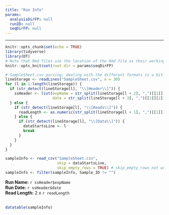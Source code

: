 ```yaml
---
title: "Run Info"
params:
  analysisDirFP: null
  runID: null
  seqDirFP: null
---
```


***

```r
knitr::opts_chunk$set(echo = TRUE)
library(tidyverse)
library(DT)
# Note that Rmd files use the location of the Rmd file as their working directory during knitting. This causes problems when trying to unambiguously locate external dependencies that aren't in the same directory. Setting working directory below to address.
knitr::opts_knit$set(root.dir = params$seqDirFP)
```

```r
# SampleSheet.csv parsing; dealing with the different formats is a bit dicey. May need to revisit.
lineStorage <- readLines("SampleSheet.csv", n = 30)
for (l in 1:length(lineStorage)) {
  if (str_detect(lineStorage[l], "\\[Header\\]")) {
    ssHeader <- list(expName = str_split(lineStorage[l + 2], ",")[[1]][2],
                     date = str_split(lineStorage[l + 3], ",")[[1]][2])
  } else {
    if (str_detect(lineStorage[l], "\\[Reads\\]")) {
      readLength <- as.numeric(str_split(lineStorage[l + 1], ",")[[1]][1]) - 1
    } else {
      if (str_detect(lineStorage[l], "\\[Data\\]")) {
        dataStartsLine <- l
        break
      }
    }
  }
}
```

```r
sampleInfo <- read_csv("SampleSheet.csv", 
                       skip = dataStartsLine, 
                       skip_empty_rows = TRUE) # skip_empty_rows not working as expected
sampleInfo <- filter(sampleInfo, Sample_ID != "")
```

__Run Name:__ `r ssHeader$expName`  
__Run Date:__ `r ssHeader$date`  
__Read Length:__ 2 x `r readLength`  
<br>

```r
datatable(sampleInfo)
```
